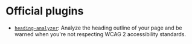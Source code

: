 # Official plugins

- [`heading-analyzer`](https://github.com/measuredco/puck/tree/main/packages/plugin-heading-analyzer): Analyze the heading outline of your page and be warned when you're not respecting WCAG 2 accessibility standards.
